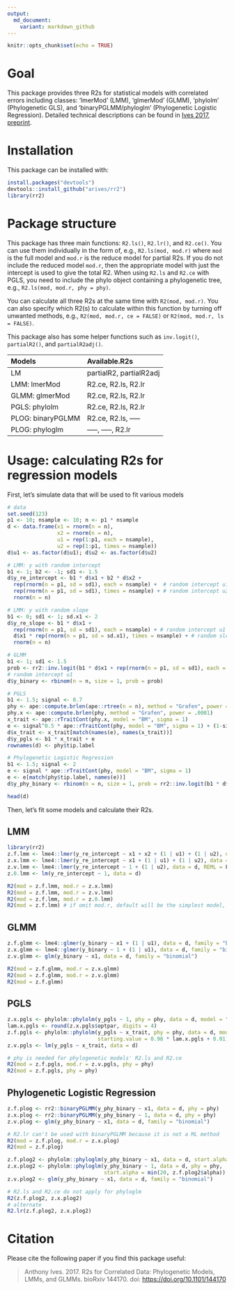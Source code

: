 ```yaml
---
output:
  md_document:
    variant: markdown_github
---
```


<!-- README.md is generated from README.Rmd. Please edit that file -->

```r
knitr::opts_chunk$set(echo = TRUE)
```

# Goal

This package provides three R2s for statistical models with correlated errors including classes: 'lmerMod' (LMM), 'glmerMod' (GLMM), 'phylolm' (Phylogenetic GLS), and 'binaryPGLMM/phyloglm' (Phylogenetic Logistic Regression). Detailed technical descriptions can be found in [Ives 2017, preprint](http://www.biorxiv.org/content/early/2017/05/30/144170).

# Installation

This package can be installed with:

```r
install.packages("devtools")
devtools::install_github("arives/rr2")
library(rr2)
```

# Package structure

This package has three main functions: `R2.ls()`, `R2.lr()`, and `R2.ce()`. You can use them individually in the form of, e.g., `R2.ls(mod, mod.r)` where `mod` is the full model and `mod.r` is the reduce model for partial R2s. If you do not include the reduced model `mod.r`, then the appropriate model with just the intercept is used to give the total R2. When using `R2.ls` and `R2.ce` with PGLS, you need to include the phylo object containing a phylogenetic tree, e.g., `R2.ls(mod, mod.r, phy = phy)`. 

You can calculate all three R2s at the same time with `R2(mod, mod.r)`. You can also specify which R2(s) to calculate within this function by turning off unwanted methods, e.g., `R2(mod, mod.r, ce = FALSE)` or `R2(mod, mod.r, ls = FALSE)`. 

This package also has some helper functions such as `inv.logit()`, `partialR2()`, and `partialR2adj()`.

|Models            |           Available.R2s|
|:-----------------|:-----------------------|
|LM                | partialR2, partialR2adj|
|LMM:  lmerMod     |     R2.ce, R2.ls, R2.lr|
|GLMM: glmerMod    |     R2.ce, R2.ls, R2.lr|
|PGLS: phylolm     |     R2.ce, R2.ls, R2.lr|
|PLOG: binaryPGLMM |     R2.ce, R2.ls, -----|
|PLOG: phyloglm    |     -----, -----, R2.lr|

# Usage: calculating R2s for regression models

First, let's simulate data that will be used to fit various models

```r
# data 
set.seed(123)
p1 <- 10; nsample <- 10; n <- p1 * nsample
d <- data.frame(x1 = rnorm(n = n), 
                x2 = rnorm(n = n), 
                u1 = rep(1:p1, each = nsample), 
                u2 = rep(1:p1, times = nsample))
d$u1 <- as.factor(d$u1); d$u2 <- as.factor(d$u2)

# LMM: y with random intercept
b1 <- 1; b2 <- -1; sd1 <- 1.5
d$y_re_intercept <- b1 * d$x1 + b2 * d$x2 + 
  rep(rnorm(n = p1, sd = sd1), each = nsample) +  # random intercept u1
  rep(rnorm(n = p1, sd = sd1), times = nsample) + # random intercept u2
  rnorm(n = n)

# LMM: y with random slope
b1 <- 0; sd1 <- 1; sd.x1 <- 2
d$y_re_slope <- b1 * d$x1 + 
  rep(rnorm(n = p1, sd = sd1), each = nsample) + # random intercept u1
  d$x1 * rep(rnorm(n = p1, sd = sd.x1), times = nsample) + # random slope u1
  rnorm(n = n)

# GLMM
b1 <- 1; sd1 <- 1.5
prob <- rr2::inv.logit(b1 * d$x1 + rep(rnorm(n = p1, sd = sd1), each = nsample)) 
# random intercept u1
d$y_binary <- rbinom(n = n, size = 1, prob = prob)

# PGLS
b1 <- 1.5; signal <- 0.7
phy <- ape::compute.brlen(ape::rtree(n = n), method = "Grafen", power = 1)
phy.x <- ape::compute.brlen(phy, method = "Grafen", power = .0001)
x_trait <- ape::rTraitCont(phy.x, model = "BM", sigma = 1)
e <- signal^0.5 * ape::rTraitCont(phy, model = "BM", sigma = 1) + (1-signal)^0.5 * rnorm(n=n)
d$x_trait <- x_trait[match(names(e), names(x_trait))]
d$y_pgls <- b1 * x_trait + e
rownames(d) <- phy$tip.label	

# Phylogenetic Logistic Regression
b1 <- 1.5; signal <- 2
e <- signal * ape::rTraitCont(phy, model = "BM", sigma = 1)
e <- e[match(phy$tip.label, names(e))]
d$y_phy_binary <- rbinom(n = n, size = 1, prob = rr2::inv.logit(b1 * d$x1 + e))

head(d)
```

Then, let's fit some models and calculate their R2s.

## LMM

```r
library(rr2)
z.f.lmm <- lme4::lmer(y_re_intercept ~ x1 + x2 + (1 | u1) + (1 | u2), data = d, REML = F)
z.x.lmm <- lme4::lmer(y_re_intercept ~ x1 + (1 | u1) + (1 | u2), data = d, REML = F)
z.v.lmm <- lme4::lmer(y_re_intercept ~ 1 + (1 | u2), data = d, REML = F)
z.0.lmm <- lm(y_re_intercept ~ 1, data = d)

R2(mod = z.f.lmm, mod.r = z.x.lmm)
R2(mod = z.f.lmm, mod.r = z.v.lmm)
R2(mod = z.f.lmm, mod.r = z.0.lmm)
R2(mod = z.f.lmm) # if omit mod.r, default will be the simplest model, such as z.0.lmm here.
```

## GLMM

```r
z.f.glmm <- lme4::glmer(y_binary ~ x1 + (1 | u1), data = d, family = "binomial")
z.x.glmm <- lme4::glmer(y_binary ~ 1 + (1 | u1), data = d, family = "binomial")
z.v.glmm <- glm(y_binary ~ x1, data = d, family = "binomial")

R2(mod = z.f.glmm, mod.r = z.x.glmm)
R2(mod = z.f.glmm, mod.r = z.v.glmm)
R2(mod = z.f.glmm)
```

## PGLS 

```r
z.x.pgls <- phylolm::phylolm(y_pgls ~ 1, phy = phy, data = d, model = "lambda")
lam.x.pgls <- round(z.x.pgls$optpar, digits = 4)
z.f.pgls <- phylolm::phylolm(y_pgls ~ x_trait, phy = phy, data = d, model = "lambda", 
                             starting.value = 0.98 * lam.x.pgls + 0.01)
z.v.pgls <- lm(y_pgls ~ x_trait, data = d)

# phy is needed for phylogenetic models' R2.ls and R2.ce
R2(mod = z.f.pgls, mod.r = z.v.pgls, phy = phy)
R2(mod = z.f.pgls, phy = phy)
```

## Phylogenetic Logistic Regression

```r
z.f.plog <- rr2::binaryPGLMM(y_phy_binary ~ x1, data = d, phy = phy)
z.x.plog <- rr2::binaryPGLMM(y_phy_binary ~ 1, data = d, phy = phy)
z.v.plog <- glm(y_phy_binary ~ x1, data = d, family = "binomial")

# R2.lr can't be used with binaryPGLMM because it is not a ML method
R2(mod = z.f.plog, mod.r = z.x.plog)
R2(mod = z.f.plog)

z.f.plog2 <- phylolm::phyloglm(y_phy_binary ~ x1, data = d, start.alpha = 1, phy = phy)
z.x.plog2 <- phylolm::phyloglm(y_phy_binary ~ 1, data = d, phy = phy, 
                               start.alpha = min(20, z.f.plog2$alpha))
z.v.plog2 <- glm(y_phy_binary ~ x1, data = d, family = "binomial")

# R2.ls and R2.ce do not apply for phyloglm
R2(z.f.plog2, z.x.plog2) 
# alternate
R2.lr(z.f.plog2, z.x.plog2)
```

# Citation

Please cite the following paper if you find this package useful:

> Anthony Ives. 2017. R2s for Correlated Data: Phylogenetic Models, LMMs, and GLMMs. bioRxiv 144170. doi: <https://doi.org/10.1101/144170>

